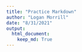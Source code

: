 ```yaml
---
title: "Practice Markdown"
author: "Logan Morrill"
date: "8/31/2021"
output: 
  html_document:
    keep_md: True
---
```


```r

```

